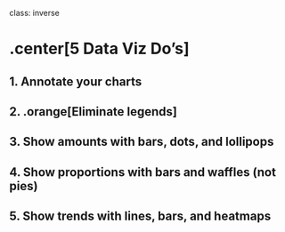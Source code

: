 
class: inverse

# .center[5 Data Viz Do's]

## 1. Annotate your charts
## 2. .orange[Eliminate legends]
## 3. Show amounts with bars, dots, and lollipops
## 4. Show proportions with bars and waffles (not pies)
## 5. Show trends with lines, bars, and heatmaps
